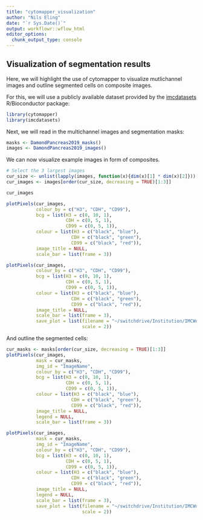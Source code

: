 ```yaml
---
title: "cytomapper_visualization"
author: "Nils Eling"
date: "`r Sys.Date()`"
output: workflowr::wflow_html
editor_options:
  chunk_output_type: console
---
```


## Visualization of segmentation results 

Here, we will highlight the use of cytomapper to visualize mutlichannel 
images and outline segmented cells on composite images.

For this, we will use a publicly available dataset provided by the 
[imcdatasets](https://bioconductor.org/packages/release/data/experiment/html/imcdatasets.html) 
R/Bioconductor package:

```r
library(cytomapper)
library(imcdatasets)
```

Next, we will read in the multichannel images and segmentation masks:

```r
masks <- DamondPancreas2019_masks()
images <- DamondPancreas2019_images()
```

We can now visualize example images in form of composites.

```r
# Select the 3 largest images
cur_size <- unlist(lapply(images, function(x){dim(x)[1] * dim(x)[2]}))
cur_images <- images[order(cur_size, decreasing = TRUE)[1:3]]

cur_images

plotPixels(cur_images, 
           colour_by = c("H3", "CDH", "CD99"), 
           bcg = list(H3 = c(0, 10, 1),
                      CDH = c(0, 5, 1),
                      CD99 = c(0, 5, 1)),
           colour = list(H3 = c("black", "blue"),
                        CDH = c("black", "green"),
                        CD99 = c("black", "red")),
           image_title = NULL,
           scale_bar = list(frame = 3))

plotPixels(cur_images, 
           colour_by = c("H3", "CDH", "CD99"), 
           bcg = list(H3 = c(0, 10, 1),
                      CDH = c(0, 5, 1),
                      CD99 = c(0, 5, 1)),
           colour = list(H3 = c("black", "blue"),
                        CDH = c("black", "green"),
                        CD99 = c("black", "red")),
           image_title = NULL,
           scale_bar = list(frame = 3),
           save_plot = list(filename = "~/switchdrive/Institution/IMCWorkflow/biorxiv_submission/Figures/Figure_3/composite.png",
                            scale = 2))
```

And outline the segmented cells:

```r
cur_masks <- masks[order(cur_size, decreasing = TRUE)[1:3]]
plotPixels(cur_images, 
           mask = cur_masks,
           img_id = "ImageName",
           colour_by = c("H3", "CDH", "CD99"), 
           bcg = list(H3 = c(0, 10, 1),
                      CDH = c(0, 5, 1),
                      CD99 = c(0, 5, 1)),
           colour = list(H3 = c("black", "blue"),
                        CDH = c("black", "green"),
                        CD99 = c("black", "red")),
           image_title = NULL,
           legend = NULL,
           scale_bar = list(frame = 3))

plotPixels(cur_images, 
           mask = cur_masks,
           img_id = "ImageName",
           colour_by = c("H3", "CDH", "CD99"), 
           bcg = list(H3 = c(0, 10, 1),
                      CDH = c(0, 5, 1),
                      CD99 = c(0, 5, 1)),
           colour = list(H3 = c("black", "blue"),
                        CDH = c("black", "green"),
                        CD99 = c("black", "red")),
           image_title = NULL,
           legend = NULL,
           scale_bar = list(frame = 3),
           save_plot = list(filename = "~/switchdrive/Institution/IMCWorkflow/biorxiv_submission/Figures/Figure_3/composite_masks.png",
                            scale = 2))
```


